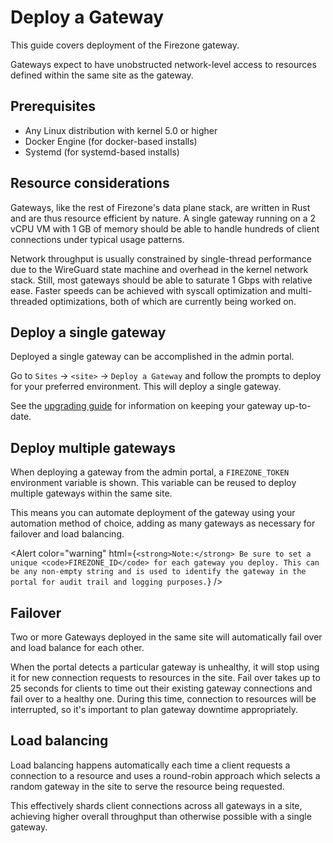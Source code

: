 
# Deploy a Gateway

This guide covers deployment of the Firezone gateway.

Gateways expect to have unobstructed network-level access to resources defined
within the same site as the gateway.

## Prerequisites

- Any Linux distribution with kernel 5.0 or higher
- Docker Engine (for docker-based installs)
- Systemd (for systemd-based installs)

## Resource considerations

Gateways, like the rest of Firezone's data plane stack, are written in Rust and
are thus resource efficient by nature. A single gateway running on a 2 vCPU VM
with 1 GB of memory should be able to handle hundreds of client connections
under typical usage patterns.

Network throughput is usually constrained by single-thread performance due to
the WireGuard state machine and overhead in the kernel network stack. Still,
most gateways should be able to saturate 1 Gbps with relative ease. Faster
speeds can be achieved with syscall optimization and multi-threaded
optimizations, both of which are currently being worked on.

## Deploy a single gateway

Deployed a single gateway can be accomplished in the admin portal.

Go to `Sites` -> `<site>` -> `Deploy a Gateway` and follow the prompts to deploy
for your preferred environment. This will deploy a single gateway.

See the [upgrading guide](/kb/administer/upgrading) for information on keeping
your gateway up-to-date.

## Deploy multiple gateways

When deploying a gateway from the admin portal, a `FIREZONE_TOKEN` environment
variable is shown. This variable can be reused to deploy multiple gateways
within the same site.

This means you can automate deployment of the gateway using your automation
method of choice, adding as many gateways as necessary for failover and load
balancing.

<Alert
  color="warning"
  html={`
    <strong>Note:</strong> Be sure to set a unique <code>FIREZONE_ID</code> for each
    gateway you deploy. This can be any non-empty string and is used to
    identify the gateway in the portal for audit trail and logging purposes.
  `}
/>

## Failover

Two or more Gateways deployed in the same site will automatically fail over and
load balance for each other.

When the portal detects a particular gateway is unhealthy, it will stop using it
for new connection requests to resources in the site. Fail over takes up to 25
seconds for clients to time out their existing gateway connections and fail over
to a healthy one. During this time, connection to resources will be interrupted,
so it's important to plan gateway downtime appropriately.

## Load balancing

Load balancing happens automatically each time a client requests a connection to
a resource and uses a round-robin approach which selects a random gateway in the
site to serve the resource being requested.

This effectively shards client connections across all gateways in a site,
achieving higher overall throughput than otherwise possible with a single
gateway.
